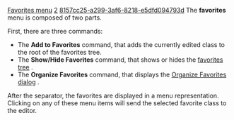 [[Property:title|Favorites menu]]
[[Property:weight|2]]
[[Property:uuid|8157cc25-a299-3af6-8218-e5dfd094793d]]
The '''favorites''' menu is composed of two parts. 

First, there are three commands:
* The '''Add to Favorites''' command, that adds the currently edited class to the root of the favorites tree. 
* The '''Show/Hide Favorites''' command, that shows or hides the [[Favorites tree|favorites tree]] . 
* The '''Organize Favorites''' command, that displays the [[Organize favorites dialog|Organize Favorites dialog]] . 

After the separator, the favorites are displayed in a menu representation. Clicking on any of these menu items will send the selected favorite class to the editor.




